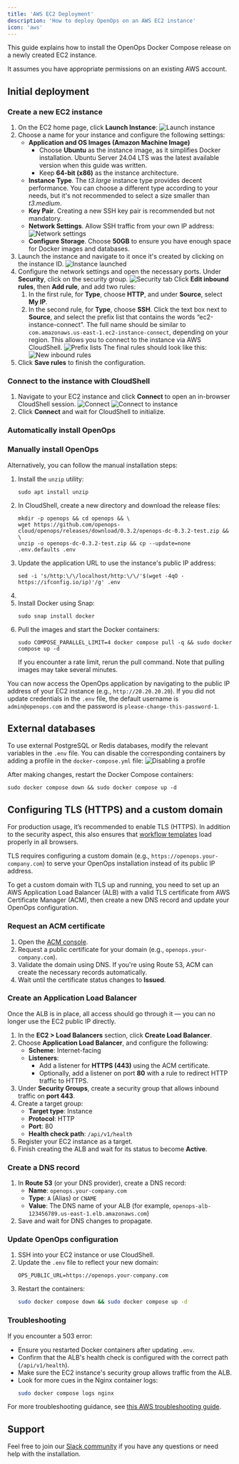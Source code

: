 ```yaml
---
title: 'AWS EC2 Deployment'
description: 'How to deploy OpenOps on an AWS EC2 instance'
icon: 'aws'
---
```



<Disclaimer/>

This guide explains how to install the OpenOps Docker Compose release on a newly created EC2 instance.

It assumes you have appropriate permissions on an existing AWS account.

## Initial deployment

### Create a new EC2 instance

1. On the EC2 home page, click **Launch Instance**:
    ![Launch instance](/images/deploy-aws-launch-instance.png)
2. Choose a name for your instance and configure the following settings:
    * **Application and OS Images (Amazon Machine Image)**
        - Choose **Ubuntu** as the instance image, as it simplifies Docker installation. Ubuntu Server 24.04 LTS was the latest available version when this guide was written.
        - Keep **64-bit (x86)** as the instance architecture.
    * **Instance Type**. The *t3.large* instance type provides decent performance. You can choose a different type according to your needs, but it's not recommended to select a size smaller than *t3.medium*.
    * **Key Pair**. Creating a new SSH key pair is recommended but not mandatory.
    * **Network Settings**. Allow SSH traffic from your own IP address:
      ![Network settings](/images/deploy-aws-network-settings.png)
    * **Configure Storage**. Choose **50GB** to ensure you have enough space for Docker images and databases.
3. Launch the instance and navigate to it once it's created by clicking on the instance ID.
    ![Instance launched](/images/deploy-aws-instance-launched.png)
4. Configure the network settings and open the necessary ports. Under **Security**, click on the security group.
    ![Security tab](/images/deploy-aws-security.png)
    Click **Edit inbound rules**, then **Add rule**, and add two rules:
    1. In the first rule, for **Type**, choose **HTTP**, and under **Source**, select **My IP**.
    2. In the second rule, for **Type**, choose **SSH**. Click the text box next to **Source**, and select the prefix list that contains the words “ec2-instance-connect". The full name should be similar to `com.amazonaws.us-east-1.ec2-instance-connect`, depending on your region. This allows you to connect to the instance via AWS CloudShell.
        ![Prefix lists](/images/deploy-aws-prefix-lists.png)
    The final rules should look like this:
    ![New inbound rules](/images/deploy-aws-inbound-rules.png)
5. Click **Save rules** to finish the configuration.

### Connect to the instance with CloudShell

1. Navigate to your EC2 instance and click **Connect** to open an in-browser CloudShell session.
    ![Connect](/images/deploy-aws-connect.png)
    ![Connect to instance](/images/deploy-aws-connect-to-instance.png)
2. Click **Connect** and wait for CloudShell to initialize.

### Automatically install OpenOps

<AutoInstall/>

### Manually install OpenOps

Alternatively, you can follow the manual installation steps:

1. Install the `unzip` utility:
    ```shell
    sudo apt install unzip
    ```
2. In CloudShell, create a new directory and download the release files:
    ```shell
    mkdir -p openops && cd openops && \
    wget https://github.com/openops-cloud/openops/releases/download/0.3.2/openops-dc-0.3.2-test.zip && \
    unzip -o openops-dc-0.3.2-test.zip && cp --update=none .env.defaults .env
    ```
3. Update the application URL to use the instance's public IP address:
    ```shell
    sed -i 's/http:\/\/localhost/http:\/\/'$(wget -4qO - https://ifconfig.io/ip)'/g' .env
    ```
4. <UpdateCredentials/>
5. Install Docker using Snap:
    ```shell
    sudo snap install docker
    ```
6. Pull the images and start the Docker containers:
    ```shell
    sudo COMPOSE_PARALLEL_LIMIT=4 docker compose pull -q && sudo docker compose up -d
    ```
    If you encounter a rate limit, rerun the pull command. Note that pulling images may take several minutes.

You can now access the OpenOps application by navigating to the public IP address of your EC2 instance (e.g., `http://20.20.20.20`). If you did not update credentials in the `.env` file, the default username is `admin@openops.com` and the password is `please-change-this-password-1`.

## External databases

To use external PostgreSQL or Redis databases, modify the relevant variables in the `.env` file. You can disable the corresponding containers by adding a profile in the `docker-compose.yml` file:
![Disabling a profile](/images/deploy-aws-external-db.png)

After making changes, restart the Docker Compose containers:
```shell
sudo docker compose down && sudo docker compose up -d
```

## Configuring TLS (HTTPS) and a custom domain

For production usage, it’s recommended to enable TLS (HTTPS). In addition to the security aspect, this also ensures that [workflow templates](/workflow-management/workflow-templates/) load properly in all browsers.

TLS requires configuring a custom domain (e.g., `https://openops.your-company.com`) to serve your OpenOps installation instead of its public IP address.

To get a custom domain with TLS up and running, you need to set up an AWS Application Load Balancer (ALB) with a valid TLS certificate from AWS Certificate Manager (ACM), then create a new DNS record and update your OpenOps configuration.

### Request an ACM certificate

1. Open the [ACM console](https://console.aws.amazon.com/acm/home).
2. Request a public certificate for your domain (e.g., `openops.your-company.com`).
3. Validate the domain using DNS. If you're using Route 53, ACM can create the necessary records automatically.
4. Wait until the certificate status changes to **Issued**.

### Create an Application Load Balancer

<Warning>Once the ALB is in place, all access should go through it — you can no longer use the EC2 public IP directly.</Warning>

1. In the **EC2 > Load Balancers** section, click **Create Load Balancer**.
2. Choose **Application Load Balancer**, and configure the following:
    * **Scheme**: Internet-facing
    * **Listeners**:
        * Add a listener for **HTTPS (443)** using the ACM certificate.
        * Optionally, add a listener on port **80** with a rule to redirect HTTP traffic to HTTPS.
3. Under **Security Groups**, create a security group that allows inbound traffic on **port 443**.
4. Create a target group:
    * **Target type**: Instance
    * **Protocol**: HTTP
    * **Port**: 80
    * **Health check path**: `/api/v1/health`
5. Register your EC2 instance as a target.
6. Finish creating the ALB and wait for its status to become **Active**.

### Create a DNS record

1. In **Route 53** (or your DNS provider), create a DNS record:
    - **Name**: `openops.your-company.com`
    - **Type**: `A` (Alias) or `CNAME`
    - **Value**: The DNS name of your ALB (for example, `openops-alb-123456789.us-east-1.elb.amazonaws.com`)
2. Save and wait for DNS changes to propagate.

### Update OpenOps configuration

1. SSH into your EC2 instance or use CloudShell.
2. Update the `.env` file to reflect your new domain:
    ```env
    OPS_PUBLIC_URL=https://openops.your-company.com
    ```
3. Restart the containers:
    ```bash
    sudo docker compose down && sudo docker compose up -d
    ```

### Troubleshooting

If you encounter a 503 error:
- Ensure you restarted Docker containers after updating `.env`.
- Confirm that the ALB's health check is configured with the correct path (`/api/v1/health`).
- Make sure the EC2 instance's security group allows traffic from the ALB.
- Look for more cues in the Nginx container logs:
    ```bash
    sudo docker compose logs nginx
    ```

For more troubleshooting guidance, see [this AWS troubleshooting guide](https://repost.aws/knowledge-center/alb-troubleshoot-503-errors).

<UpdateLink/>

## Support

Feel free to join our [Slack community](https://slack.openops.com) if you have any questions or need help with the installation.
